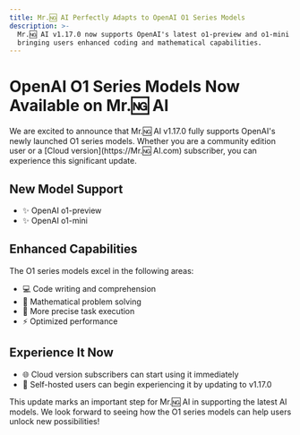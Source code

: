 ```yaml
---
title: Mr.🆖 AI Perfectly Adapts to OpenAI O1 Series Models
description: >-
  Mr.🆖 AI v1.17.0 now supports OpenAI's latest o1-preview and o1-mini models,
  bringing users enhanced coding and mathematical capabilities.
---
```


# OpenAI O1 Series Models Now Available on Mr.🆖 AI

We are excited to announce that Mr.🆖 AI v1.17.0 fully supports OpenAI's newly launched O1 series models. Whether you are a community edition user or a [Cloud version](https://Mr.🆖 AI.com) subscriber, you can experience this significant update.

## New Model Support

- ✨ OpenAI o1-preview
- ✨ OpenAI o1-mini

## Enhanced Capabilities

The O1 series models excel in the following areas:

- 💻 Code writing and comprehension
- 🔢 Mathematical problem solving
- 🎯 More precise task execution
- ⚡️ Optimized performance

## Experience It Now

- 🌐 Cloud version subscribers can start using it immediately
- 🔧 Self-hosted users can begin experiencing it by updating to v1.17.0

This update marks an important step for Mr.🆖 AI in supporting the latest AI models. We look forward to seeing how the O1 series models can help users unlock new possibilities!
